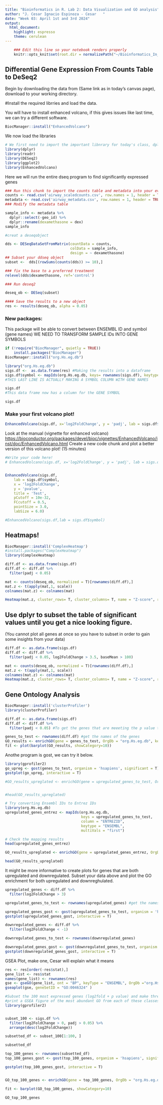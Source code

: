 ```yaml
---
title: "Bioinformatics in R. Lab 2: Data Visualization and GO analysis"
author: "J. Cesar Ignacio Espinoza - Cesar   "
date: "Week 03: April 1st and 3rd 2024"
output: 
  html_document: 
    highlight: espresso
    theme: cerulean
---
```


```r
    ### Edit this line so your notebook renders properly
    knitr::opts_knit$set(root.dir = normalizePath("~/Bioinformatics_In_R/Week_03")) 
```

## Differential Gene Expression From Counts Table to DeSeq2

Begin by downloading the data from (Same link as in today's canvas page), download to your working directory.

#Install the required librries and load the data.

You will have to install enhanced volcano, if this gives issues like last time, we can try a different software.

```r
BiocManager::install("EnhancedVolcano")
```

We now load the libraries

```r
# We first need to import the important libnrary for today's class, dplyr
library(dplyr)
library(readr)
library(DESeq2)
library(ggplot2)
library(EnhancedVolcano)

```

Here we will run the entire dseq program to find significantly expressed genes

```r
### Run this chunk to import the counts table and metadata into your evironment.
counts <- read.csv('airway_scaledcounts.csv', row.names = 1, header = TRUE)
metadata <- read.csv('airway_metadata.csv', row.names = 1, header = TRUE)
### Modify the metadata table

sample_info <- metadata %>%
  dplyr::select(-geo_id) %>%
  dplyr::rename(dexamethasone = dex)
sample_info

#creat a deseqobject

dds <- DESeqDataSetFromMatrix(countData = counts, 
                              colData = sample_info,
                              design = ~ dexamethasone)
## Subset your ddseq object
subset <-  dds[(rowSums(counts(dds)) >= 10),]

### fix the base to a preferred treatment
relevel(dds$dexamethasone, ref='control')

### Run deseq2

deseq_ob <- DESeq(subset)

#### Save the results to a new object
res <- results(deseq_ob, alpha = 0.05)
```

### New packages:

This package will be able to convert between ENSEMBL ID and symbol (gene names) WE NEED TO TRANSFORM SAMPLE IDs INTO GENE SYMBOLS

```r
if (!require("BiocManager", quietly = TRUE))
    install.packages("BiocManager")
BiocManager::install("org.Hs.eg.db")
```

```r
library("org.Hs.eg.db")
sigs.df <-  as.data.frame(res) #Making the results into a dataframe
sigs.df$symbol <- mapIds(org.Hs.eg.db, keys= rownames(sigs.df), keytype = 'ENSEMBL', colum = "SYMBOL") 
#THIS LAST LINE IS ACTUALLY MAKING A SYMBOL COLUMN WITH GENE NAMES
```

```r
sigs.df
#This data frame now has a column for the GENE SYMBOL
```

```r
sigs.df
```

### Make your first volcano plot!

```r
EnhancedVolcano(sigs.df, x='log2FoldChange', y = 'padj', lab = sigs.df$symbol)
```

Look at the manual (vignette for enhanced volcano) <https://bioconductor.org/packages/devel/bioc/vignettes/EnhancedVolcano/inst/doc/EnhancedVolcano.html> Create a new code chunk and plot a better version of this volcano plot! (15 minutes)

```r
#Write your code here!
# EnhancedVolcano(sigs.df, x='log2FoldChange', y = 'padj', lab = sigs.df$symbol, pCutoff = 10e-32, FCutoff = 0.5, pointSize = 3.0, labSize = 6.0)


EnhancedVolcano(sigs.df,
    lab = sigs.df$symbol,
    x = 'log2FoldChange',
    y = 'pvalue',
    title = 'Test',
    pCutoff = 10e-32,
    FCcutoff = 0.5,
    pointSize = 3.0,
    labSize = 6.0)
```

```r
#EnhancedVolcano(sigs.df,lab = sigs.df$symbol)
```

## Heatmaps!

```R
BiocManager::install('ComplexHeatmap')
#install.packages("ComplexHeatmap")
library(ComplexHeatmap)
```

```R
diff.df <- as.data.frame(sigs.df)
diff.df <- diff.df %>%
  filter(padj < 0.05)
```

```R
mat <- counts(deseq_ob, normalized = T)[rownames(diff.df),]
mat.z <- t(apply(mat,1, scale))
colnames(mat.z) <- colnames(mat)

Heatmap(mat.z, cluster_rows= T, cluster_columns= T, name = "Z-score", row_labels = diff.df[rownames(mat.z),]$symbol)
```

## Use dplyr to subset the table of significant values until you get a nice looking figure.

(You cannot plot all genes at once so you have to subset in order to gain some insights from your data)

```R
diff.df <- as.data.frame(sigs.df)
diff.df <- diff.df %>%
  filter(padj < 0.05, log2FoldChange > 3.5, baseMean > 100)

mat <- counts(deseq_ob, normalized = T)[rownames(diff.df),]
mat.z <- t(apply(mat,1, scale))
colnames(mat.z) <- colnames(mat)
Heatmap(mat.z, cluster_rows= T, cluster_columns= T, name = "Z-score", row_labels = diff.df[rownames(mat.z),]$symbol)

```

## Gene Ontology Analysis

```R
BiocManager::install('clusterProfiler')
library(clusterProfiler)
```

```R
diff.df <- as.data.frame(sigs.df)
diff.df <- diff.df %>%
  filter(padj < 0.05) #To get the genes that are meeeting the p value threshold

genes_to_test <- rownames(diff.df) #get the names of the genes
GO_results <- enrichGO(gene = genes_to_test, OrgDb = "org.Hs.eg.db", keyType = 'ENSEMBL', ont = "BP") #BP stands for biological processes
fit <- plot(barplot(GO_results, showCategory=10))
```

Anothe program is gost, we can try it below.

```R
library(gprofiler2) 
go_upreg <- gost(genes_to_test, organism = 'hsapiens', significant = T)
gostplot(go_upreg, interactive = T)
```

```r

#GO_results_upreglated <- enrichGO(gene = upregulated_genes_to_test, OrgDb = "org.Hs.eg.db", keyType = 'ENSEMBL', ont = "BP") #BP stands for biological processes


#head(GO_results_upreglated)
```

```r
# Try converting Ensembl IDs to Entrez IDs
library(org.Hs.eg.db)
upregulated_genes_entrez <- mapIds(org.Hs.eg.db, 
                                   keys = upregulated_genes_to_test, 
                                   column = "ENTREZID", 
                                   keytype = "ENSEMBL", 
                                   multiVals = "first")

# Check the mapping results
head(upregulated_genes_entrez)

```

```r
GO_results_upreglated <- enrichGO(gene = upregulated_genes_entrez, OrgDb = 'org.Hs.eg.db', keyType = 'ENTREZID', ont = 'BP')

head(GO_results_upreglated)
```

It might be more informative to create plots for genes that are both upregulated and downregulated. Subset your data above and plot the GO enrichment for both upregulated and downreghulated.

```R
upregulated_genes <- diff.df %>%
  filter(log2FoldChange > 3)

upregulated_genes_to_test <- rownames(upregulated_genes) #get the names of the genes that are upregulated

upregulated_genes_gost <- gost(upregulated_genes_to_test, organism = 'hsapiens', significant = T)
gostplot(upregulated_genes_gost, interactive = T)

```

```r
downregulated_genes <- diff.df %>%
  filter(log2FoldChange < -1)

downregulated_genes_to_test <- rownames(downregulated_genes)

downregulated_genes_gost <- gost(downregulated_genes_to_test, organism = "hsapiens", significant = T)
gostplot(downregulated_genes_gost, interactive = T)
```

GSEA Plot, make one, Cesar will explain what it means

```R
res <- res[order(-res$stat),]
gene_list <- res$stat
names(gene_list) <- rownames(res)
gse <- gseGO(gene_list, ont = "BP", keyType = "ENSEMBL", OrgDb ="org.Hs.eg.db", eps = 1e-300 )
gseaplot(gse, geneSetID = "GO:0046324" )

```

```r
#Subset the 100 most expressed genes (log2fold + p value) and make three GO plots based on BP, MF,CC
#print a GSEA figure of the most abundant GO from each of these classes
library(gprofiler2) 


subset_100 <- sigs.df %>%
  filter(log2FoldChange > 0, padj > 0.05) %>%
  arrange(desc(log2FoldChange))

subsetted_df <- subset_100[1:100, ]

subsetted_df

top_100_genes <- rownames(subsetted_df)
top_100_genes_gost <- gost(top_100_genes, organism = 'hsapiens', significant = T)

gostplot(top_100_genes_gost, interactive = T)


GO_top_100_genes <- enrichGO(gene = top_100_genes, OrgDb = "org.Hs.eg.db", keyType = 'ENSEMBL', ont = "BP") #BP stands for biological processes

fit <- barplot(GO_top_100_genes, showCategory=10)

GO_top_100_genes
```

